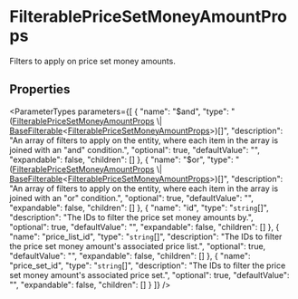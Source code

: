 
# FilterablePriceSetMoneyAmountProps

Filters to apply on price set money amounts.

## Properties

<ParameterTypes parameters={[
  {
    "name": "$and",
    "type": "([FilterablePriceSetMoneyAmountProps](types.FilterablePriceSetMoneyAmountProps.mdx) \\| [BaseFilterable](../DAL/interfaces/types.DAL.BaseFilterable.mdx)&#60;[FilterablePriceSetMoneyAmountProps](types.FilterablePriceSetMoneyAmountProps.mdx)&#62;)[]",
    "description": "An array of filters to apply on the entity, where each item in the array is joined with an \"and\" condition.",
    "optional": true,
    "defaultValue": "",
    "expandable": false,
    "children": []
  },
  {
    "name": "$or",
    "type": "([FilterablePriceSetMoneyAmountProps](types.FilterablePriceSetMoneyAmountProps.mdx) \\| [BaseFilterable](../DAL/interfaces/types.DAL.BaseFilterable.mdx)&#60;[FilterablePriceSetMoneyAmountProps](types.FilterablePriceSetMoneyAmountProps.mdx)&#62;)[]",
    "description": "An array of filters to apply on the entity, where each item in the array is joined with an \"or\" condition.",
    "optional": true,
    "defaultValue": "",
    "expandable": false,
    "children": []
  },
  {
    "name": "id",
    "type": "`string`[]",
    "description": "The IDs to filter the price set money amounts by.",
    "optional": true,
    "defaultValue": "",
    "expandable": false,
    "children": []
  },
  {
    "name": "price_list_id",
    "type": "`string`[]",
    "description": "The IDs to filter the price set money amount's associated price list.",
    "optional": true,
    "defaultValue": "",
    "expandable": false,
    "children": []
  },
  {
    "name": "price_set_id",
    "type": "`string`[]",
    "description": "The IDs to filter the price set money amount's associated price set.",
    "optional": true,
    "defaultValue": "",
    "expandable": false,
    "children": []
  }
]} />

